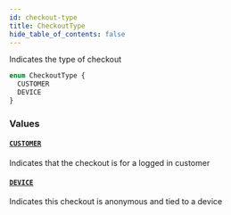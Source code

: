 ```yaml
---
id: checkout-type
title: CheckoutType
hide_table_of_contents: false
---
```



Indicates the type of checkout

```graphql
enum CheckoutType {
  CUSTOMER
  DEVICE
}
```


### Values

#### [`CUSTOMER`](#)

Indicates that the checkout is for a logged in customer


#### [`DEVICE`](#)

Indicates this checkout is anonymous and tied to a device




